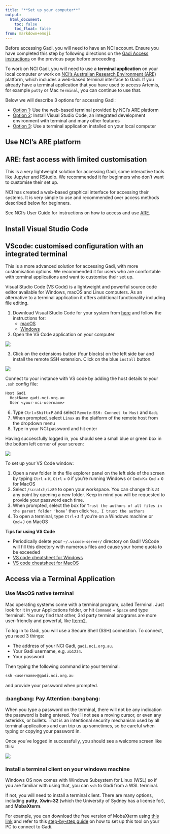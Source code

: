 ```yaml
---
title: "**Set up your computer**"
output:
  html_document:
    toc: false
    toc_float: false
from: markdown+emoji
---
```


Before accessing Gadi, you will need to have an NCI account. Ensure you have completed this step by following directions on the [Gadi Access instructions](./00_gadi_access.qmd) on the previous page before proceeding. 

To work on NCI Gadi, you will need to use a **terminal application** on your local computer *or* work on [NCI's Australian Research Environment (ARE)](https://are.nci.org.au/) platform, which includes a web-based terminal interface to Gadi. If you already have a terminal application that you have used to access Artemis, for example `putty` or Mac `Terminal`, you can continue to use that. 

Below we will describe 3 options for accessing Gadi:

* [Option 1](#are): Use the web-based terminal provided by NCI's ARE platform
* [Option 2](#vscode): Install Visual Studio Code, an integrated development environment with terminal and many other features
* [Option 3](#terminal): Use a terminal application installed on your local computer


## Use NCI's ARE platform {#are}

::: {.callout-note}

## ARE: fast access with limited customisation
This is a very lightweight solution for accessing Gadi, some interactive tools like Jupyter and RStudio. We recommended it for beginners who don't want to customise their set up.
:::

NCI has created a web-based graphical interface for accessing their systems. It is very simple to use and recommended over access methods described below for beginners. 


See NCI's User Guide for instructions on how to access and use [ARE](https://opus.nci.org.au/display/Help/ARE+User+Guide). 



## Install Visual Studio Code {#vscode}

::: {.callout-note}

## VScode: customised configuration with an integrated terminal
This is a more advanced solution for accessing Gadi, with more customisation options. We recommended it for users who are comfortable with terminal applications and want to customise their set up. 
:::

Visual Studio Code (VS Code) is a lightweight and powerful source code editor available for Windows, macOS and Linux computers. As an alternative to a terminal application it offers additional functionality including file editing. 

1. Download Visual Studio Code for your system from [here](https://code.visualstudio.com/download) and follow the instructions for:
    * [macOS](https://code.visualstudio.com/docs/setup/mac)
    * [Windows](https://code.visualstudio.com/docs/setup/windows)

2. Open the VS Code application on your computer 

![](https://user-images.githubusercontent.com/73086054/224881239-86457c3f-9f8f-4724-b780-c633ea8d2180.png)

3. Click on the extensions button (four blocks) on the left side bar and install the remote SSH extension. Click on the blue `install` button. 

![](https://user-images.githubusercontent.com/73086054/224881365-2517157c-7bf9-4bd3-ba98-c9d7e3653674.png)

Connect to your instance with VS code by adding the host details to your `.ssh` config file:

  ```default
  Host Gadi
    HostName gadi.nci.org.au
    User <your-nci-username>
  ```

  6. Type `Ctrl`+`Shift`+`P` and select `Remote-SSH: Connect to Host` and `Gadi` 
  7. When prompted, select `Linux` as the platform of the remote host from the dropdown menu 
  8. Type in your NCI password and hit enter 

Having successfully logged in, you should see a small blue or green box in the bottom left corner of your screen:

![](../fig/vs_gadi_connect.png)

To set up your VS Code window:

1. Open a new folder in the file explorer panel on the left side of the screen by typing `Ctrl` + `K`, `Ctrl` + `O` if you're running Windows or `Cmd`+`K`+ `Cmd` + `O` for MacOS 
2. Select `/scratch/iz89` to open your workspace. You can change this at any point by opening a new folder. Keep in mind you will be requested to provide your password each time.
2. When prompted, select the box for `Trust the authors of all files in the parent folder ‘home’` then click `Yes, I trust the authors`
3.	To open a terminal, type `Ctrl`+`J` if you're on a Windows machine or `Cmd`+`J` on MacOS

**Tips for using VS Code**

* Periodically delete your ` ~/.vscode-server/` directory on Gadi! VSCode will fill this directory with numerous files and cause your home quota to be exceeded
* [VS code cheatsheet for Windows](https://code.visualstudio.com/shortcuts/keyboard-shortcuts-windows.pdf)
* [VS code cheatsheet for MacOS](https://code.visualstudio.com/shortcuts/keyboard-shortcuts-macos.pdf)


## Access via a Terminal Application {#terminal}
### Use MacOS native terminal

Mac operating systems come with a terminal program, called Terminal. Just look for it in your Applications folder, or hit `Command` + `Space` and type 'terminal'. You may find that other, 3rd party terminal programs are more user-friendly and powerful, like [Iterm2](https://iterm2.com/).

To log in to Gadi, you will use a Secure Shell (SSH) connection. To connect, you need 3 things:

* The address of your NCI Gadi, `gadi.nci.org.au`.
* Your Gadi username, e.g. `ab1234`.
* Your password. 

Then typing the following command into your terminal:

```default
ssh <username>@gadi.nci.org.au
```

and provide your password when prompted. 

::: {.callout-warning}
### :bangbang: Pay Attention :bangbang:
When you type a password on the terminal, there will not be any indication the password is being entered. You'll not see a moving cursor, or even any asterisks, or bullets. That is an intentional security mechanism used by all terminal applications and can trip us up sometimes, so be careful when typing or copying your password in.  
:::

Once you've logged in successfully, you should see a welcome screen like this: 

![](../fig/terminal_gadi_connect.png)

### Install a terminal client on your windows machine 

Windows OS now comes with Windows Subsystem for Linux (WSL) so if you are familiar with using that, you can `ssh` to Gadi from a WSL terminal. 

If not, you will need to install a terminal client. There are many options, including **putty**, **Xwin-32** (which the University of Sydney has a license for), and **MobaXterm**.

For example, you can download the free version of MobaXterm using [this link](https://mobaxterm.mobatek.net/download.html) and refer to this [step-by-step guide](https://opus.nci.org.au/spaces/Help/pages/230491367/MobaXterm+Initial+Setup...) on how to set up this tool on your PC to connect to Gadi.
